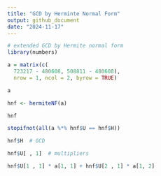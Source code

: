 ```yaml
---
title: "GCD by Herminte Normal Form"
output: github_document
date: "2024-11-17"
---
```


```r
# extended GCD by Hermite normal form
library(numbers)

a = matrix(c(
  723217 - 480608, 508811 - 480608),
  nrow = 1, ncol = 2, byrow = TRUE)

a
```

```r
hnf <- hermiteNF(a)

hnf
```

```r
stopifnot(all(a %*% hnf$U == hnf$H))

hnf$H  # GCD
```

```r
hnf$U[ , 1]  # multipliers
```

```r
hnf$U[1 , 1] * a[1, 1] + hnf$U[2 , 1] * a[1, 2]
```


